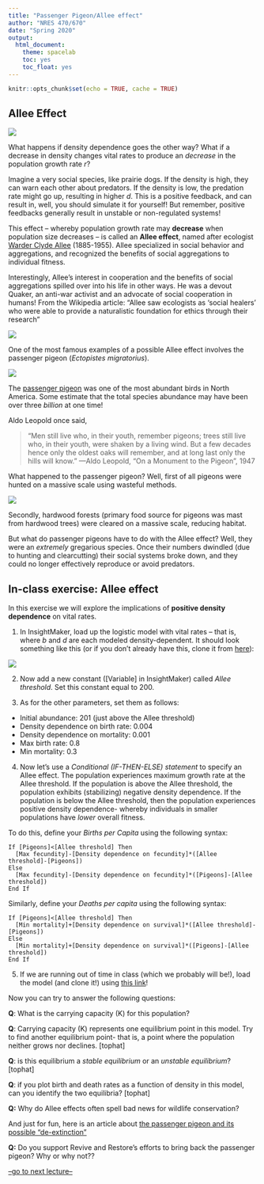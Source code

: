 ```yaml
---
title: "Passenger Pigeon/Allee effect"
author: "NRES 470/670"
date: "Spring 2020"
output: 
  html_document: 
    theme: spacelab
    toc: yes
    toc_float: yes
---
```


```r
knitr::opts_chunk$set(echo = TRUE, cache = TRUE)
```

## Allee Effect

![](prairie_dogs3.jpg)

What happens if density dependence goes the other way? What if a decrease in density changes vital rates to produce an *decrease* in the population growth rate *r*? 

Imagine a very social species, like prairie dogs. If the density is high, they can warn each other about predators. If the density is low, the predation rate might go up, resulting in higher *d*. This is a positive feedback, and can result in, well, you should simulate it for yourself! But remember, positive feedbacks generally result in unstable or non-regulated systems!

This effect -- whereby population growth rate may **decrease** when population size decreases -- is called an **Allee effect**, named after ecologist [Warder Clyde Allee](https://en.wikipedia.org/wiki/Warder_Clyde_Allee) (1885-1955). Allee specialized in social behavior and aggregations, and recognized the benefits of social aggregations to individual fitness.

Interestingly, Allee's interest in cooperation and the benefits of social aggregations spilled over into his life in other ways. He was a devout Quaker, an anti-war activist and an advocate of social cooperation in humans! From the Wikipedia article: "Allee saw ecologists as 'social healers' who were able to provide a naturalistic foundation for ethics through their research"


![](Allee1.jpg)



One of the most famous examples of a possible Allee effect involves the passenger pigeon (*Ectopistes migratorius*).  


![](PP2.jpg)

The [passenger pigeon](https://en.wikipedia.org/wiki/Passenger_pigeon) was one of the most abundant birds in North America. Some estimate that the total species abundance may have been over three *billion* at one time!

Aldo Leopold once said,

> "Men still live who, in their youth, remember pigeons; trees still live who, in their youth, were shaken by a living wind. But a few decades hence only the oldest oaks will remember, and at long last only the hills will know."   —Aldo Leopold, “On a Monument to the Pigeon", 1947

What happened to the passenger pigeon? Well, first of all pigeons were hunted on a massive scale using wasteful methods. 

![](PP1.jpg)

Secondly, hardwood forests (primary food source for pigeons was mast from hardwood trees) were cleared on a massive scale, reducing habitat.   

But what do passenger pigeons have to do with the Allee effect? Well, they were an *extremely* gregarious species. Once their numbers dwindled (due to hunting and clearcutting) their social systems broke down, and they could no longer effectively reproduce or avoid predators.   

## In-class exercise: Allee effect

In this exercise we will explore the implications of **positive density dependence** on vital rates. 

1. In InsightMaker, load up the logistic model with vital rates -- that is, where $b$ and $d$ are each modeled density-dependent.  It should look something like this (or if you don't already have this, clone it from [here](https://insightmaker.com/insight/70353/Logistic-Growth-1#)):

![](IM5.jpg)

2. Now add a new constant ([Variable] in InsightMaker) called *Allee threshold*. Set this constant equal to 200.

3. As for the other parameters, set them as follows:    

- Initial abundance: 201 (just above the Allee threshold) 
- Density dependence on birth rate: 0.004    
- Density dependence on mortality: 0.001   
- Max birth rate: 0.8   
- Min mortality: 0.3   

4. Now let's use a *Conditional (IF-THEN-ELSE) statement* to specify an Allee effect. The population experiences maximum growth rate at the Allee threshold. If the population is above the Allee threshold, the population exhibits (stabilizing) negative density dependence. If the population is below the Allee threshold, then the population experiences positive density dependence- whereby individuals in smaller populations have *lower* overall fitness. 

To do this, define your *Births per Capita* using the following syntax:

```
If [Pigeons]<[Allee threshold] Then
  [Max fecundity]-[Density dependence on fecundity]*([Allee threshold]-[Pigeons])
Else
  [Max fecundity]-[Density dependence on fecundity]*([Pigeons]-[Allee threshold])
End If
```

Similarly, define your *Deaths per capita* using the following syntax:

```
If [Pigeons]<[Allee threshold] Then
  [Min mortality]+[Density dependence on survival]*([Allee threshold]-[Pigeons])
Else
  [Min mortality]+[Density dependence on survival]*([Pigeons]-[Allee threshold])
End If
```

5. If we are running out of time in class (which we probably will be!), load the model (and clone it!) using [this link](https://insightmaker.com/insight/71147/Allee-Effect-1#)!    

Now you can try to answer the following questions:


**Q**: What is the carrying capacity (K) for this population? 

**Q**: Carrying capacity (K) represents one equilibrium point in this model. Try to find another equilibrium point- that is, a point where the population neither grows nor declines.  [tophat] 

**Q**: is this equilibrium a *stable equilibrium* or an *unstable equilibrium*? [tophat]

**Q**: if you plot birth and death rates as a function of density in this model, can you identify the two equilibria? [tophat]

**Q:** Why do Allee effects often spell bad news for wildlife conservation?  


And just for fun, here is an article about [the passenger pigeon and its possible "de-extinction"](http://www.audubon.org/magazine/may-june-2014/why-passenger-pigeon-went-extinct)

**Q:** Do you support Revive and Restore's efforts to bring back the passenger pigeon? Why or why not??


[--go to next lecture--](LECTURE6.html)
























